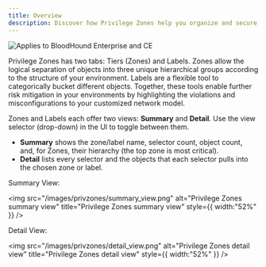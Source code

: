 ```yaml
---
title: Overview
description: Discover how Privilege Zones help you organize and secure your environment.
---
```


<img noZoom src="/assets/enterprise-AND-community-edition-pill-tag.svg" alt="Applies to BloodHound Enterprise and CE"/>

Privilege Zones has two tabs: Tiers (Zones) and Labels. Zones allow the logical separation of objects into three unique hierarchical groups according to the structure of your environment. Labels are a flexible tool to categorically bucket different objects. Together, these tools enable further risk mitigation in your environments by highlighting the violations and misconfigurations to your customized network model.

Zones and Labels each offer two views: **Summary** and **Detail**. Use the view selector (drop-down) in the UI to toggle between them.
- **Summary** shows the zone/label name, selector count, object count, and, for Zones, their hierarchy (the top zone is most critical).
- **Detail** lists every selector and the objects that each selector pulls into the chosen zone or label.

Summary View:

<img
  src="/images/privzones/summary_view.png"
  alt="Privilege Zones summary view"
  title="Privilege Zones summary view"
  style={{ width:"52%" }}
/>

Detail View:

<img
  src="/images/privzones/detail_view.png"
  alt="Privilege Zones detail view"
  title="Privilege Zones detail view"
  style={{ width:"52%" }}
/>
